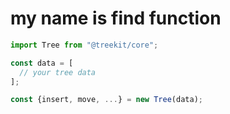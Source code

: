 # my name is find function


```ts
import Tree from "@treekit/core";

const data = [
  // your tree data
];

const {insert, move, ...} = new Tree(data);
```